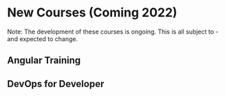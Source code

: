 # New Courses (Coming 2022)

Note: The development of these courses is ongoing. This is all subject to - and expected to change.

## Angular Training

## DevOps for Developer